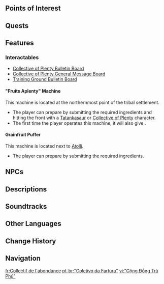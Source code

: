 {{Stub}}
{{About|the location|the tribe|Collective of Plenty}}
{{Location Infobox
|image        = <gallery>
"Collective of Plenty".png|In-game
"Collective of Plenty" Map Location.png|Map
</gallery>
|type         = Subarea
|map_level    = 
|area         = Atocpan
|region       = Natlan
}}
{{Location Intro|description=<p>{{If Self|"Collective of Plenty"|It|"Collective of Plenty"}} is the home of the [[Collective of Plenty|Teteocan]] tribe.</p>}}

==Points of Interest==
{{Locations by Category Table
|type = Points of Interest
|not = Bulletin Boards}}

==Quests==
{{Quests by Category List|"Collective of Plenty" Quests|heo=1}}

==Features==
<!--
===Domains===
{{Domains by Category Gallery}}

===Exploration===
* 

===Bosses===
*{{Enemy|}}

===Local Specialties===
* {{Item|}}
-->
===Interactables===
* [[Collective of Plenty Bulletin Board]]
* [[Collective of Plenty General Message Board]]
* [[Training Ground Bulletin Board]]

===="Fruits Aplenty" Machine====
This machine is located at the northernmost point of the tribal settlement.
* The player can prepare {{Item|Fruits Aplenty|x=1}} by submitting the required ingredients and hitting the front with a [[Tatankasaur]] or [[Collective of Plenty]] character.
* The first time the player operates this machine, it will also give {{Item|Recipe: Fruits Aplenty|x=1}}.

====Grainfruit Puffer====<!-- name taken from furnishing replica -->
This machine is located next to [[Atolli]].
* The player can prepare {{Item|Puffed Grainfruit Bars|x=1}} by submitting the required ingredients.

==NPCs==
{{Column|2|
* [[Acatl]] &mdash; Chief of the Collective of Plenty
* [[Atolli]] &mdash; Chef
* [[Camotli]]
* [[Capulin]] &mdash; Healthy Drinks Merchant
* [[Caua]] &mdash; Messenger
* [[Chayohtli]] &mdash; Fitness Trainee
* [[Citrouillard]] &mdash; Fitness Trainee
* [[Cipitz]]
* [[Cuaxilo]]
* [[Duniya]]
* [[Dutse]]
* [[Erdalf]] &mdash; Adventurer
* [[Ixcatl]]
* [[Kabewa]] &mdash; Fitness Trainee
* [[Kizole]]
* [[Koyonki]] &mdash; Volcano Observation Crew Member
* [[Macacoz]] &mdash; Professional Wrestling Referee
* [[Masa]]
* [[Muuziyaa]] &mdash; Flying Squad Member
* [[Nanaxa]]
* [[Nappa]]
* [[Pahua]] &mdash; Training Equipment Merchant
* [[Tamal]]
* [[Tecoma]] &mdash; Fitness Coach
* [[Tonaca]] &mdash; Logistics Manager
* [[Waaj]]
* [[Xoctli]]
* [[Xona]] &mdash; Blacksmith
* [[Yolo]] &mdash; Graffiti Alliance Member
}}

==Descriptions==
{{Description/Viewpoint|A Bountiful Land of Farming and Fecundity}}

==Soundtracks==
{{Soundtracks by Category Table|type=location}}
<!--
==Lore==

==Gallery==
<gallery>

</gallery>

==Video Guides==
{{EVT
|video   = 
|caption = 
}}
-->

==Other Languages==
{{Other Languages
|en       = "Collective of Plenty"
|zhs      = 「沃陆之邦」
|zhs_rm   = 
|zht      = 「沃陸之邦」
|zht_rm   = 
|zh_tl    = 
|ja       = 「{{Rubi|豊穣|ほうじょう}}の{{Rubi|邦|くに}}」
|ja_rm    = "Houjou no Kuni"
|ja_tl    = <!--"Region of Abundance"?-->
|ko       = 「비옥한 터전」
|ko_tl    = 
|es       = Comunidad de la Feracidad
|es_tl    = Community of Feracity
|fr       = Collectif de l'abondance
|fr_tl    = Collective of Abundance
|ru       = Удел Благодатных Земель
|ru_tl    = 
|th     = ผองสรรพสิ่ง
|th_rm  = Phong Sab Pha Sing
|vi       = "Cộng Đồng Trù Phú"
|vi_tl    = 
|de       = „Kollektiv der Fülle“
|de_tl    = 
|id       = "Collective of Plenty"
|pt       = Coletivo da Fartura
|pt_tl    = 
|tr       = "Bereket Kolektifi"
|tr_tl    = 
|it       = Comunità dell'Abbondanza
|it_tl    = 
}}

==Change History==
{{Change History|5.5}}

==Navigation==
{{Area Navbox|Natlan}}

[[fr:Collectif de l'abondance]]
[[pt-br:"Coletivo da Fartura"]]
[[vi:"Cộng Đồng Trù Phú"]]